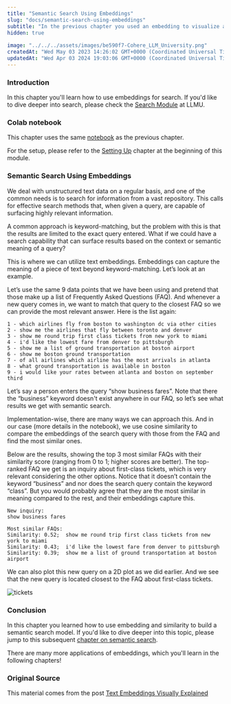 ```yaml
---
title: "Semantic Search Using Embeddings"
slug: "docs/semantic-search-using-embeddings"
subtitle: "In the previous chapter you used an embedding to visualize a dataset of sentences. In this chapter, you'll learn how to use this embedding to search for the answer to a given query among the sentences in this dataset. Since the embedding takes semantics into account, this process is called _semantic search_. If you need a refresher, please check the <a target'_blank' href='/docs/semantic-search'>semantic search chapter</a> in Module 2."
hidden: true
 
image: "../../../assets/images/be590f7-Cohere_LLM_University.png"
createdAt: "Wed May 03 2023 14:26:02 GMT+0000 (Coordinated Universal Time)"
updatedAt: "Wed Apr 03 2024 19:03:06 GMT+0000 (Coordinated Universal Time)"
---
```

### Introduction

In this chapter you'll learn how to use embeddings for search. If you'd like to dive deeper into search, please check the [Search Module](/docs/intro-semantic-search) at LLMU. 

### Colab notebook

This chapter uses the same [notebook](https://github.com/cohere-ai/notebooks/blob/main/notebooks/llmu/Visualizing_Text_Embeddings.ipynb) as the previous chapter.

For the setup, please refer to the <a target="_blank" href="/docs/setting-up">Setting Up</a> chapter at the beginning of this module.

### Semantic Search Using Embeddings

We deal with unstructured text data on a regular basis, and one of the common needs is to search for information from a vast repository. This calls for effective search methods that, when given a query, are capable of surfacing highly relevant information.

A common approach is keyword-matching, but the problem with this is that the results are limited to the exact query entered. What if we could have a search capability that can surface results based on the context or semantic meaning of a query?

This is where we can utilize text embeddings. Embeddings can capture the meaning of a piece of text beyond keyword-matching. Let’s look at an example.

Let’s use the same 9 data points that we have been using and pretend that those make up a list of Frequently Asked Questions (FAQ). And whenever a new query comes in, we want to match that query to the closest FAQ so we can provide the most relevant answer. Here is the list again:

```
1 - which airlines fly from boston to washington dc via other cities
2 - show me the airlines that fly between toronto and denver
3 - show me round trip first class tickets from new york to miami
4 - i'd like the lowest fare from denver to pittsburgh
5 - show me a list of ground transportation at boston airport
6 - show me boston ground transportation
7 - of all airlines which airline has the most arrivals in atlanta
8 - what ground transportation is available in boston
9 - i would like your rates between atlanta and boston on september third
```

Let’s say a person enters the query “show business fares”. Note that there the “business” keyword doesn't exist anywhere in our FAQ, so let’s see what results we get with semantic search.

Implementation-wise, there are many ways we can approach this. And in our case (more details in the notebook), we use cosine similarity to compare the embeddings of the search query with those from the FAQ and find the most similar ones.

Below are the results, showing the top 3 most similar FAQs with their similarity score (ranging from 0 to 1; higher scores are better). The top-ranked FAQ we get is an inquiry about first-class tickets, which is very relevant considering the other options. Notice that it doesn’t contain the keyword “business” and nor does the search query contain the keyword “class”. But you would probably agree that they are the most similar in meaning compared to the rest, and their embeddings capture this.

```
New inquiry:
show business fares 

Most similar FAQs:
Similarity: 0.52;  show me round trip first class tickets from new york to miami
Similarity: 0.43;  i'd like the lowest fare from denver to pittsburgh
Similarity: 0.39;  show me a list of ground transportation at boston airport
```

We can also plot this new query on a 2D plot as we did earlier. And we see that the new query is located closest to the FAQ about first-class tickets.

<img src='../../../assets/images/289e8be-image.png' alt='tickets' />


### Conclusion

In this chapter you learned how to use embedding and similarity to build a semantic search model. If you'd like to dive deeper into this topic, please jump to this subsequent <a target="_blank" href="/docs/deeper-semantic-search">chapter on semantic search</a>.

There are many more applications of embeddings, which you'll learn in the following chapters!

### Original Source

This material comes from the post <a target="_blank" href="https://cohere.com/llmu/text-embeddings/">Text Embeddings Visually Explained</a>

